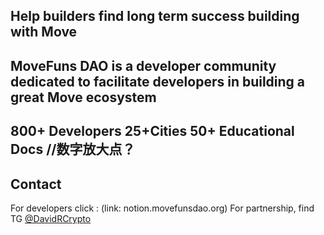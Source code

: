 ## Help builders find long term success building with Move

## MoveFuns DAO is a developer community dedicated to facilitate developers in building a great Move ecosystem

## 800+ Developers  25+Cities 50+ Educational Docs //数字放大点？


## Contact
For developers  click : (link: notion.movefunsdao.org)
For partnership, find TG [@DavidRCrypto](https://t.me/DavidRenCrypto)
